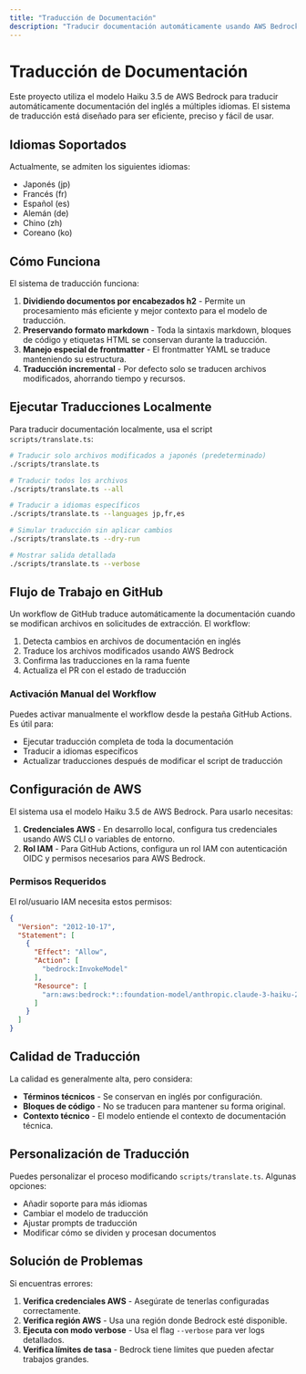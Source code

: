 ```yaml
---
title: "Traducción de Documentación"
description: "Traducir documentación automáticamente usando AWS Bedrock"
---
```




# Traducción de Documentación

Este proyecto utiliza el modelo Haiku 3.5 de AWS Bedrock para traducir automáticamente documentación del inglés a múltiples idiomas. El sistema de traducción está diseñado para ser eficiente, preciso y fácil de usar.

## Idiomas Soportados

Actualmente, se admiten los siguientes idiomas:

- Japonés (jp)
- Francés (fr)
- Español (es)
- Alemán (de)
- Chino (zh)
- Coreano (ko)

## Cómo Funciona

El sistema de traducción funciona:

1. **Dividiendo documentos por encabezados h2** - Permite un procesamiento más eficiente y mejor contexto para el modelo de traducción.
2. **Preservando formato markdown** - Toda la sintaxis markdown, bloques de código y etiquetas HTML se conservan durante la traducción.
3. **Manejo especial de frontmatter** - El frontmatter YAML se traduce manteniendo su estructura.
4. **Traducción incremental** - Por defecto solo se traducen archivos modificados, ahorrando tiempo y recursos.

## Ejecutar Traducciones Localmente

Para traducir documentación localmente, usa el script `scripts/translate.ts`:

```bash
# Traducir solo archivos modificados a japonés (predeterminado)
./scripts/translate.ts

# Traducir todos los archivos
./scripts/translate.ts --all

# Traducir a idiomas específicos
./scripts/translate.ts --languages jp,fr,es

# Simular traducción sin aplicar cambios
./scripts/translate.ts --dry-run

# Mostrar salida detallada
./scripts/translate.ts --verbose
```

## Flujo de Trabajo en GitHub

Un workflow de GitHub traduce automáticamente la documentación cuando se modifican archivos en solicitudes de extracción. El workflow:

1. Detecta cambios en archivos de documentación en inglés
2. Traduce los archivos modificados usando AWS Bedrock
3. Confirma las traducciones en la rama fuente
4. Actualiza el PR con el estado de traducción

### Activación Manual del Workflow

Puedes activar manualmente el workflow desde la pestaña GitHub Actions. Es útil para:

- Ejecutar traducción completa de toda la documentación
- Traducir a idiomas específicos
- Actualizar traducciones después de modificar el script de traducción

## Configuración de AWS

El sistema usa el modelo Haiku 3.5 de AWS Bedrock. Para usarlo necesitas:

1. **Credenciales AWS** - En desarrollo local, configura tus credenciales usando AWS CLI o variables de entorno.
2. **Rol IAM** - Para GitHub Actions, configura un rol IAM con autenticación OIDC y permisos necesarios para AWS Bedrock.

### Permisos Requeridos

El rol/usuario IAM necesita estos permisos:

```json
{
  "Version": "2012-10-17",
  "Statement": [
    {
      "Effect": "Allow",
      "Action": [
        "bedrock:InvokeModel"
      ],
      "Resource": [
        "arn:aws:bedrock:*::foundation-model/anthropic.claude-3-haiku-20240307-v1:0"
      ]
    }
  ]
}
```

## Calidad de Traducción

La calidad es generalmente alta, pero considera:

- **Términos técnicos** - Se conservan en inglés por configuración.
- **Bloques de código** - No se traducen para mantener su forma original.
- **Contexto técnico** - El modelo entiende el contexto de documentación técnica.

## Personalización de Traducción

Puedes personalizar el proceso modificando `scripts/translate.ts`. Algunas opciones:

- Añadir soporte para más idiomas
- Cambiar el modelo de traducción
- Ajustar prompts de traducción
- Modificar cómo se dividen y procesan documentos

## Solución de Problemas

Si encuentras errores:

1. **Verifica credenciales AWS** - Asegúrate de tenerlas configuradas correctamente.
2. **Verifica región AWS** - Usa una región donde Bedrock esté disponible.
3. **Ejecuta con modo verbose** - Usa el flag `--verbose` para ver logs detallados.
4. **Verifica límites de tasa** - Bedrock tiene límites que pueden afectar trabajos grandes.